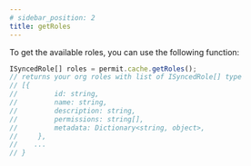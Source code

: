 ```yaml
---
# sidebar_position: 2
title: getRoles
---
```


To get the available roles, you can use the following function:



```js
ISyncedRole[] roles = permit.cache.getRoles();
// returns your org roles with list of ISyncedRole[] type
// [{
//         id: string,
//         name: string,
//         description: string,
//         permissions: string[],
//         metadata: Dictionary<string, object>,
//     },
//    ...
// }


```

